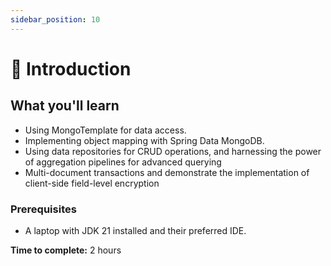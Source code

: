 ```yaml
---
sidebar_position: 10
---
```

# 📘 Introduction


## What you'll learn 
 - Using MongoTemplate for data access. 
 - Implementing object mapping with Spring Data MongoDB.
 - Using data repositories for CRUD operations, and harnessing the power of aggregation pipelines for advanced querying
 - Multi-document transactions and demonstrate the implementation of client-side field-level encryption  

### Prerequisites
 - A laptop with JDK 21 installed and their preferred IDE.  

**Time to complete:** 2 hours

